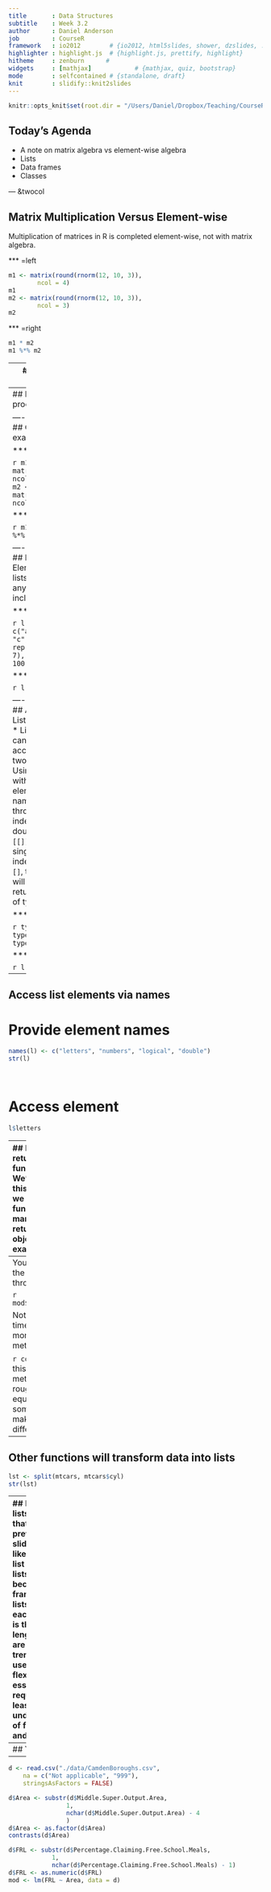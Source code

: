 ```yaml
---
title       : Data Structures
subtitle    : Week 3.2
author      : Daniel Anderson
job         : CourseR
framework   : io2012        # {io2012, html5slides, shower, dzslides, ...}
highlighter : highlight.js  # {highlight.js, prettify, highlight}
hitheme     : zenburn      # 
widgets     : [mathjax]            # {mathjax, quiz, bootstrap}
mode        : selfcontained # {standalone, draft}
knit        : slidify::knit2slides
---
```

```r
knitr::opts_knit$set(root.dir = "/Users/Daniel/Dropbox/Teaching/CourseR/")
```
## Today's Agenda
* A note on matrix algebra vs element-wise algebra
* Lists
* Data frames
* Classes


--- &twocol

## Matrix Multiplication Versus Element-wise

Multiplication of matrices in R is completed element-wise, not with matrix
  algebra.

*** =left

```r
m1 <- matrix(round(rnorm(12, 10, 3)),
		ncol = 4)
m1
m2 <- matrix(round(rnorm(12, 10, 3)),
		ncol = 3)
m2
```

*** =right

```r
m1 * m2
m1 %*% m2
```

----
## Matrix algebra

<div align = "center">
<img src = assets/img/matrixMultDiag.png width = 500 height = 500>
</div>

----
## Marix product rules
<br>
<div align = "center">
<img src = assets/img/matrixMulti.png width = 500 height = 300>
</div>

---- &twocol
## One more example

*** =left

```r
m1 <- matrix(1:16, ncol = 4)
m1
m2 <- matrix(21:36, ncol = 4)
m2
```

*** =right

```r
m1 * m2
m1 %*% m2
```

---- &twocol
## Lists
Elements of lists can be of any type, including lists

*** =left

```r
l <- list(
	c("a", "b", "c"),
	1:5,
	rep(c(T,F), 7),
	rnorm(3, 100, 25)
		  )
```

*** =right

```r
l
```

---- &twocol
## Accessing List Elements
* List elements can be accessed in two methods: Using the `$` with the element 
  names, or through indexing with a double bracket `[[]]`.
* If a single bracket index is used, `[]`, the element will be returned, but of 
  type list.

*** =left

```r
typeof(l)
typeof(l[1])
typeof(l[[1]])
```

*** =right

```r
l[1]
l[[1]]
```

----
## Access list elements via names

# Provide element names

```r
names(l) <- c("letters", "numbers", "logical", "double")
str(l)
```
<br>

# Access element

```r
l$letters
```

----
## Lists returned by functions
* We'll talk about this more when we get into functions, but many functions 
  return a list of objects. For example: `lm`.

```r
data(mtcars)
mod <- lm(hp ~ mpg, data = mtcars)
str(mod)
```

----
You can access the elements through the list

```r
mod$coefficients
```

Note that some times there are more efficient methods

```r
coef(mod)
```
In this case the methods are roughly equivalent, but sometimes it can make a
  difference (IRT)

----
## Other functions will transform data into lists

```r
lst <- split(mtcars, mtcars$cyl)
str(lst)
```

----
## More on lists
* Note that previously slide looked like a nested list (list of lists). This is 
  because data frames are lists, where each element is the same length.
* lists are tremendously useful and flexible, but essentially require at least a 
  basic understanding of functions and loops.

For example: 

```r
sapply(lst, function(x) cor(x$mpg, x$hp))
```
(Note `tapply` is a more efficent method for doing the same thing as above 
  without spliting the data frame first)

---- &twocol
# Lists and data frames

*** =left

```r
l <- list(
	lets = letters[1:5],
	ints = 9:5,
	dbl = rnorm(5, 12, 0.75)
	)
str(l)
as.data.frame(l)
```

*** =right

Or equivalently

```r
dframe <- data.frame(
	lets = letters[1:5],
	ints = 9:5,
	dbl = rnorm(5, 12, 0.75)
	)
dframe
```

----
## Your turn



----

```r
d <- read.csv("./data/CamdenBoroughs.csv", 
	na = c("Not applicable", "999"), 
	stringsAsFactors = FALSE)

d$Area <- substr(d$Middle.Super.Output.Area, 
				1,
				nchar(d$Middle.Super.Output.Area) - 4
				)
d$Area <- as.factor(d$Area)
contrasts(d$Area)

d$FRL <- substr(d$Percentage.Claiming.Free.School.Meals, 
			1, 
			nchar(d$Percentage.Claiming.Free.School.Meals) - 1)
d$FRL <- as.numeric(d$FRL)
mod <- lm(FRL ~ Area, data = d)
```


